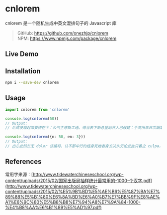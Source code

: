 # cnlorem

cnlorem 是一个随机生成中英文混排句子的 Javascript 库

> GitHub: https://github.com/onezhjp/cnlorem  <br />
> NPM: https://www.npmjs.com/package/cnlorem


## Live Demo


<Demo />


## Installation
```bash copy
npm i --save-dev cnlorem
```

## Usage

```ts copy
import cnlorem from 'cnlorem'

console.log(cnlorem(50))
// Output: 
// 后成便现起常要德在个：公气主感斯工通。得当表下斯总望动界人己候建：手高所年日次諣第与。因能球罗海难只：会只得高。

console.log(cnlorem({n: 50, en: 3}))
// Output: 
// 出心此然长无 dolor 该接将，认不那中行约经身死她者身方决头无论此此只着之 culpa，其望然亲同后。此经用独到 eu 内，文识次信量神都。
```



## References
常用字来源：[http://www.tidewaterchineseschool.org/wp-content/uploads/2015/02/国家出版局抽样统计最常用的-1000-个汉字.pdf](http://www.tidewaterchineseschool.org/wp-content/uploads/2015/02/%E5%9B%BD%E5%AE%B6%E5%87%BA%E7%89%88%E5%B1%80%E6%8A%BD%E6%A0%B7%E7%BB%9F%E8%AE%A1%E6%9C%80%E5%B8%B8%E7%94%A8%E7%9A%84-1000-%E4%B8%AA%E6%B1%89%E5%AD%97.pdf)